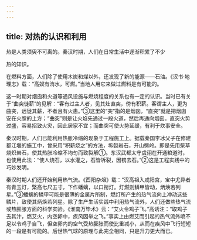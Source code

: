 ```yaml
---
---
---
```

title: 对热的认识和利用
---



热是人类须臾不可离的。秦汉时期，人们在日常生活中逐渐积累了不少

热的知识。

在燃料方面，人们除了使用木炭和煤以外，还发现了新的能源——石油。《汉书·地理志》载：“高奴有洧水，可燃。”当地人用它来做过燃料是有可能的。

这一时期对烟囱和火道等通风设施与燃烧程度的关系也有一定的认识。当时已有关于“曲突徙薪”的见解：“客有过主人者，见其灶直突，傍有积薪。客谓主人，更为曲突，远徙其薪，不者且有火患。”③这里的“突”指的是烟囱，“直突”就是把烟囱安在火膛的上方；“曲突”则是让火焰先通过一段火道，然后再通向烟囱。直突火势过盛，容易招致火灾，因此居家不宜；而曲突可使火势延缓，有利于炊事安全。

秦汉时期，人们已能利用热胀冷缩的现象于工程施工上。据载秦国李冰父子在修建都江堰的施工中，曾采用“积薪烧之”的方法，坼裂岩石，开山劈岭。即是先用柴草烧炽岩石，使其热胀冷缩不均匀而致裂解①。东汉武都太守虞诩在开通粮道时，也使用此法：“使人烧石，以水灌之，石皆坼裂，因镌去石。”②这是工程实践中的巧妙发明。

秦汉时期人们还开始利用热气流。《酉阳杂俎》载：“汉高祖入咸阳宫，宝中尤异者有青玉灯，檠高七尺五寸，下作蟠螭，以口衔灯。灯燃则鳞甲皆动，炳焕若列星。”③蟠螭的鳞甲可能是很薄的金属片所制，燃灯所产生的热气流向上冲动这些鳞片，致使其炳焕若列星。除了生产生活实践中利用热气流外，人们还做些热气流或热膨胀方面的科学实验。《淮南万毕术》云：“艾火令鸡子飞。”高诱注：“取鸡子去其汁，燃艾火，内空卵中，疾风因举之飞。”事实上由燃艾而引起的热气流外喷不足以令鸡子自飞，但空卵内的空气受热膨胀而使比重减小，从而在疾风中飞行短短的一段是有可能的。后世热气球的原理与此完全相同，只是升力更大而已。